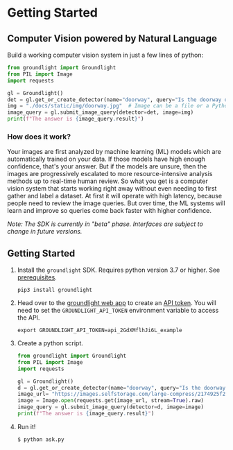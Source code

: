 # Getting Started

## Computer Vision powered by Natural Language

Build a working computer vision system in just a few lines of python:

```python
from groundlight import Groundlight
from PIL import Image
import requests

gl = Groundlight()
det = gl.get_or_create_detector(name="doorway", query="Is the doorway open?")
img = "./docs/static/img/doorway.jpg"  # Image can be a file or a Python object
image_query = gl.submit_image_query(detector=det, image=img)
print(f"The answer is {image_query.result}")
```

### How does it work?

Your images are first analyzed by machine learning (ML) models which are automatically trained on your data. If those models have high enough confidence, that's your answer. But if the models are unsure, then the images are progressively escalated to more resource-intensive analysis methods up to real-time human review. So what you get is a computer vision system that starts working right away without even needing to first gather and label a dataset. At first it will operate with high latency, because people need to review the image queries. But over time, the ML systems will learn and improve so queries come back faster with higher confidence.

_Note: The SDK is currently in "beta" phase. Interfaces are subject to change in future versions._

## Getting Started

1.  Install the `groundlight` SDK. Requires python version 3.7 or higher. See [prerequisites](#Prerequisites).

    ```shell
    pip3 install groundlight
    ```

1.  Head over to the [groundlight web
    app](https://app.groundlight.ai/reef/my-account/api-tokens) to create an [API token](brokenlink.md). You will
    need to set the `GROUNDLIGHT_API_TOKEN` environment variable to access the API.

    ```shell
    export GROUNDLIGHT_API_TOKEN=api_2GdXMflhJi6L_example
    ```

1.  Create a python script.

    ```python title="ask.py"
    from groundlight import Groundlight
    from PIL import Image
    import requests

    gl = Groundlight()
    d = gl.get_or_create_detector(name="doorway", query="Is the doorway open?")
    image_url= "https://images.selfstorage.com/large-compress/2174925f24362c479b2.jpg"
    image = Image.open(requests.get(image_url, stream=True).raw)
    image_query = gl.submit_image_query(detector=d, image=image)
    print(f"The answer is {image_query.result}")
    ```

1.  Run it!

    ```shell
    $ python ask.py
    ```
